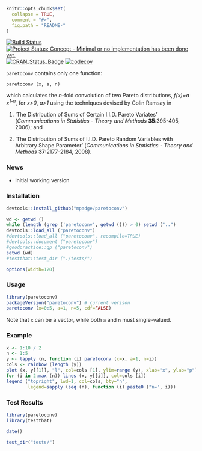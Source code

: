 
```r
knitr::opts_chunk$set(
  collapse = TRUE,
  comment = "#>",
  fig.path = "README-"
)
```

[![Build Status](https://travis-ci.org/mpadge/paretoconv.svg)](https://travis-ci.org/mpadge/paretoconv) 
[![Project Status: Concept - Minimal or no implementation has been done yet.](http://www.repostatus.org/badges/0.1.0/concept.svg)](http://www.repostatus.org/#concept)
[![CRAN_Status_Badge](http://www.r-pkg.org/badges/version/paretoconv)](http://cran.r-project.org/web/packages/paretoconv) 
[![codecov](https://codecov.io/gh/mpadge/paratoconv/branch/master/graph/badge.svg)](https://codecov.io/gh/mpadge/paretoconv)

`paretoconv` contains only one function:
```
paretoconv (x, a, n)
```
which calculates the $n$-fold convolution of two Pareto distributions,
*f(x)=a x<sup>1-a</sup>*,
for *x>0*, *a>1* using the techniques devised by Colin Ramsay in

1. 'The Distribution of Sums of Certain I.I.D.  Pareto Variates' (*Communications
   in Statistics - Theory and Methods* **35**:395-405, 2006); and

2. 'The Distribution of Sums of I.I.D. Pareto Random Variables with Arbitrary
   Shape Parameter' (*Communications in Statistics - Theory and Methods*
   **37**:2177-2184, 2008).


### News

- Initial working version 

### Installation

```r
devtools::install_github("mpadge/paretoconv")
```

```r
wd <- getwd ()
while (length (grep ('paretoconv', getwd ())) > 0) setwd ("..")
devtools::load_all ("paretoconv")
#devtools::load_all ("paretoconv", recompile=TRUE)
#devtools::document ("paretoconv")
#goodpractice::gp ("paretoconv")
setwd (wd)
#testthat::test_dir ("./tests/")
```

```r
options(width=120)
```

### Usage

```r
library(paretoconv)
packageVersion("paretoconv") # current verison
paretoconv (x=0:5, a=1, n=5, cdf=FALSE)
```
Note that `x` can be a vector, while both `a` and `n` must single-valued.

### Example

```r
x <- 1:10 / 2
n <- 1:5
y <- lapply (n, function (i) paretoconv (x=x, a=1, n=i))
cols <- rainbow (length (y))
plot (x, y[[1]], "l", col=cols [1], ylim=range (y), xlab="x", ylab="p")
for (i in 2:max (n)) lines (x, y[[i]], col=cols [i])
legend ("topright", lwd=1, col=cols, bty="n", 
        legend=sapply (seq (n), function (i) paste0 ("n=", i)))
```

### Test Results

```r
library(paretoconv)
library(testthat)

date()

test_dir("tests/")
```

